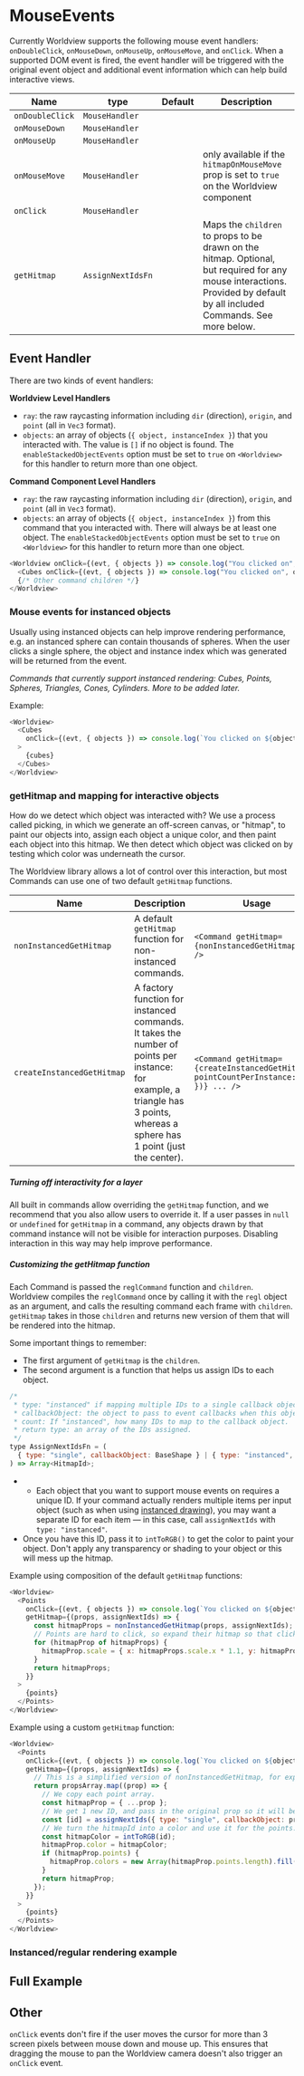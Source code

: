 
# MouseEvents

Currently Worldview supports the following mouse event handlers: `onDoubleClick`, `onMouseDown`, `onMouseUp`, `onMouseMove`, and `onClick`. When a supported DOM event is fired, the event handler will be triggered with the original event object and additional event information which can help build interactive views.

| Name            | type              | Default | Description                                                                                                                                                              |
| --------------- | ----------------- | ------- | ------------------------------------------------------------------------------------------------------------------------------------------------------------------------ |
| `onDoubleClick` | `MouseHandler`    |         |                                                                                                                                                                          |
| `onMouseDown`   | `MouseHandler`    |         |                                                                                                                                                                          |
| `onMouseUp`     | `MouseHandler`    |         |                                                                                                                                                                          |
| `onMouseMove`   | `MouseHandler`    |         | only available if the `hitmapOnMouseMove` prop is set to `true` on the Worldview component                                                                               |
| `onClick`       | `MouseHandler`    |         |                                                                                                                                                                          |
| `getHitmap`     | `AssignNextIdsFn` |         | Maps the `children` to props to be drawn on the hitmap. Optional, but required for any mouse interactions. Provided by default by all included Commands. See more below. |

## Event Handler

There are two kinds of event handlers:

**Worldview Level Handlers**

- `ray`: the raw raycasting information including `dir` (direction), `origin`, and `point` (all in `Vec3` format).
- `objects`: an array of objects (`{ object, instanceIndex }`) that you interacted with. The value is `[]` if no object is found. The `enableStackedObjectEvents` option must be set to `true` on `<Worldview>` for this handler to return more than one object.

**Command Component Level Handlers**

- `ray`: the raw raycasting information including `dir` (direction), `origin`, and `point` (all in `Vec3` format).
- `objects`: an array of objects (`{ object, instanceIndex }`) from this command that you interacted with. There will always be at least one object. The `enableStackedObjectEvents` option must be set to `true` on `<Worldview>` for this handler to return more than one object.


```js
<Worldview onClick={(evt, { objects }) => console.log("You clicked on", objects.length && objects[0].object.id)}>
  <Cubes onClick={(evt, { objects }) => console.log("You clicked on", objects[0].object.id)}>{cubes}</Cubes>
  {/* Other command children */}
</Worldview>
```

### Mouse events for instanced objects

Usually using instanced objects can help improve rendering performance, e.g. an instanced sphere can contain thousands of spheres. When the user clicks a single sphere, the object and instance index which was generated will be returned from the event.

_Commands that currently support instanced rendering: Cubes, Points, Spheres, Triangles, Cones, Cylinders. More to be added later._

Example:

```js
<Worldview>
  <Cubes
    onClick={(evt, { objects }) => console.log(`You clicked on ${objects[0].object.id} at index ${objects[0].instanceIndex}`)}
  >
    {cubes}
  </Cubes>
</Worldview>
```

### getHitmap and mapping for interactive objects

How do we detect which object was interacted with? We use a process called picking, in which we generate an off-screen canvas, or "hitmap", to paint our objects into, assign each object a unique color, and then paint each object into this hitmap. We then detect which object was clicked on by testing which color was underneath the cursor.

The Worldview library allows a lot of control over this interaction, but most Commands can use one of two default `getHitmap` functions.

| Name                       | Description                                                                                                                                                                  | Usage                                                                                |
| -------------------------- | ---------------------------------------------------------------------------------------------------------------------------------------------------------------------------- | ------------------------------------------------------------------------------------ |
| `nonInstancedGetHitmap`    | A default `getHitmap` function for non-instanced commands.                                                                                                                   | `<Command getHitmap={nonInstancedGetHitmap} ... />`                                  |
| `createInstancedGetHitmap` | A factory function for instanced commands. It takes the number of points per instance: for example, a triangle has 3 points, whereas a sphere has 1 point (just the center). | `<Command getHitmap={createInstancedGetHitmap({ pointCountPerInstance: 1 })} ... />` |

##### Turning off interactivity for a layer

All built in commands allow overriding the `getHitmap` function, and we recommend that you also allow users to override it. If a user passes in `null` or `undefined` for `getHitmap` in a command, any objects drawn by that command instance will not be visible for interaction purposes. Disabling interaction in this way may help improve performance.

##### Customizing the getHitmap function

Each Command is passed the `reglCommand` function and `children`. Worldview compiles the `reglCommand` once by calling it with the `regl` object as an argument, and calls the resulting command each frame with `children`. `getHitmap` takes in those `children` and returns new version of them that will be rendered into the hitmap.

Some important things to remember:
 * The first argument of `getHitmap` is the `children`.
 * The second argument is a function that helps us assign IDs to each object.
```js
/*
 * type: "instanced" if mapping multiple IDs to a single callback object, "single" if 1:1.
 * callbackObject: the object to pass to event callbacks when this object is interacted with.
 * count: If "instanced", how many IDs to map to the callback object.
 * return type: an array of the IDs assigned.
 */
type AssignNextIdsFn = (
  { type: "single", callbackObject: BaseShape } | { type: "instanced", callbackObject: BaseShape, count: number }
) => Array<HitmapId>;
```
 *  * Each object that you want to support mouse events on requires a unique ID. If your command actually renders multiple items per input object (such as when using [instanced drawing](https://github.com/regl-project/regl/blob/gh-pages/example/instance-triangle.js)), you may want a separate ID for each item — in this case, call `assignNextIds` with `type: "instanced"`.
 * Once you have this ID, pass it to `intToRGB()` to get the color to paint your object. Don't apply any transparency or shading to your object or this will mess up the hitmap.

Example using composition of the default `getHitmap` functions:

```js
<Worldview>
  <Points
    onClick={(evt, { objects }) => console.log(`You clicked on ${objects[0].object.id}`)}
    getHitmap={(props, assignNextIds) => {
      const hitmapProps = nonInstancedGetHitmap(props, assignNextIds);
      // Points are hard to click, so expand their hitmap so that clicking slightly outside of a point still selects it.
      for (hitmapProp of hitmapProps) {
        hitmapProp.scale = { x: hitmapProps.scale.x * 1.1, y: hitmapProps.scale.y * 1.1, z: hitmapProps.scale.z * 1.1 };
      }
      return hitmapProps;
    }}
  >
    {points}
  </Points>
</Worldview>
```

Example using a custom `getHitmap` function:

```js
<Worldview>
  <Points
    onClick={(evt, { objects }) => console.log(`You clicked on ${objects[0].object.id}`)}
    getHitmap={(props, assignNextIds) => {
      // This is a simplified version of nonInstancedGetHitmap, for explanation purposes.
      return propsArray.map((prop) => {
        // We copy each point array.
        const hitmapProp = { ...prop };
        // We get 1 new ID, and pass in the original prop so it will be the object passed to any event handlers.
        const [id] = assignNextIds({ type: "single", callbackObject: prop });
        // We turn the hitmapId into a color and use it for the points.
        const hitmapColor = intToRGB(id);
        hitmapProp.color = hitmapColor;
        if (hitmapProp.points) {
          hitmapProp.colors = new Array(hitmapProp.points.length).fill(hitmapColor);
        }
        return hitmapProp;
      });
    }}
  >
    {points}
  </Points>
</Worldview>
```

### Instanced/regular rendering example

<MouseEventsInstanced />

## Full Example

<MouseEvents />

## Other

`onClick` events don't fire if the user moves the cursor for more than 3 screen pixels between mouse down and mouse up. This ensures that dragging the mouse to pan the Worldview camera doesn't also trigger an `onClick` event.
